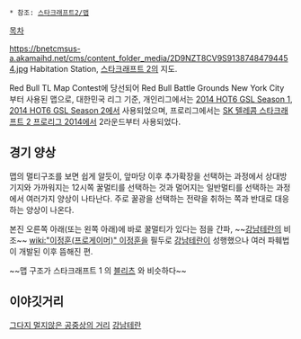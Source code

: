  * 참조: [[스타크래프트2/맵]]

[[목차]]

https://bnetcmsus-a.akamaihd.net/cms/content_folder_media/2D9NZT8CV9S91387484794454.jpg
Habitation Station, [[스타크래프트 2]]의 지도.

Red Bull TL Map Contest에 당선되어 Red Bull Battle Grounds New York City 부터 사용된 맵으로, 대한민국 리그 기준, 개인리그에서는 [[2014 HOT6 GSL Season 1]], [[2014 HOT6 GSL Season 2]]에서 사용되었으며, 프로리그에서는 [[SK 텔레콤 스타크래프트 2 프로리그 2014]]에서 2라운드부터 사용되었다.

== 경기 양상 ==
맵의 멀티구조를 보면 쉽게 알듯이, 앞마당 이후 추가확장을 선택하는 과정에서 상대방 기지와 가까워지는 12시쪽 꿀멀티를 선택하는 것과 멀어지는 일반멀티를 선택하는 과정에서 여러가지 양상이 나타난다. 주로 꿀광을 선택하는 전략을 취하는 쪽과 반대로 대응하는 양상이 나온다. 

본진 오른쪽 아래(또는 왼쪽 아래)에 바로 꿀멀티가 있다는 점을 간파, ~~[[강남테란]]의 비조~~ [[wiki:"이정훈(프로게이머)" 이정훈]]을 필두로 [[강남테란]]이 성행했으나 여러 파훼법이 개발된 이후 뜸해진 편.

~~맵 구조가 스타크래프트 1 의 [[블리츠]] 와 비슷하다~~
== 이야깃거리 ==
[[그다지 멀지않은 공중상의 거리]]
[[강남테란]]
